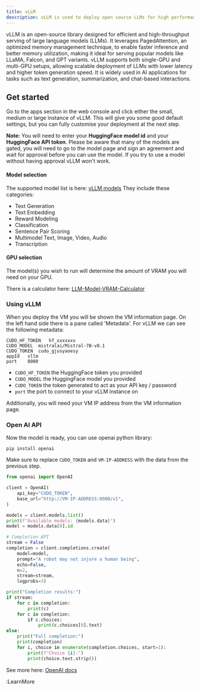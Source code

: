 ```yaml
---
title: vLLM
description: vLLM is used to deploy open source LLMs for high performance
---
```


vLLM is an open-source library designed for efficient and high-throughput serving of large language models (LLMs). It leverages PagedAttention, an optimized memory management technique, to enable faster inference and better memory utilization, making it ideal for serving popular models like LLaMA, Falcon, and GPT variants. vLLM supports both single-GPU and multi-GPU setups, allowing scalable deployment of LLMs with lower latency and higher token generation speed. It is widely used in AI applications for tasks such as text generation, summarization, and chat-based interactions.

## Get started
Go to the apps section in the web console and click either the small, medium or large instance of vLLM. This will give you some good default settings, but you can fully customise your deployment at the next step.

**Note:** You will need to enter your **HuggingFace model id** and your **HuggingFace API token**. Please be aware that many of the models are gated, you will need to go to the model page and sign an agreement and wait for approval before you can use the model. If you try to use a model without having approval vLLM won't work.

#### Model selection
The supported model list is here: [vLLM models](https://docs.vllm.ai/en/latest/models/supported_models.html#list-of-text-only-language-models)
They include these categories:
- Text Generation
- Text Embedding
- Reward Modeling
- Classification
- Sentence Pair Scoring
- Multimodel Text, Image, Video, Audio
- Transcription

#### GPU selection
The model(s) you wish to run will determine the amount of VRAM you will need on your GPU.

There is a calculator here: [LLM-Model-VRAM-Calculator](https://huggingface.co/spaces/NyxKrage/LLM-Model-VRAM-Calculator)

### Using vLLM
When you deploy the VM you will be shown the VM information page. On the left hand side there is a pane called 'Metadata'. For vLLM we can see the following metadata:

```
CUDO_HF_TOKEN	hf_xxxxxxx
CUDO_MODEL	mistralai/Mistral-7B-v0.1
CUDO_TOKEN	cudo_gjusyaoesy
appId	vllm
port	8000
```

- ``CUDO_HF_TOKEN`` the HuggingFace token you provided
- ``CUDO_MODEL`` the HuggingFace model you provided
- ``CUDO_TOKEN`` the token generated to act as your API key / password
- ``port`` the port to connect to your vLLM instance on

Additionally, you will need your VM IP address from the VM information page.

### Open AI API

Now the model is ready, you can use openai python library:

```shell
pip install openai
```

Make sure to replace `CUDO_TOKEN` and `VM-IP-ADDRESS` with the data from the previous step.

```python
from openai import OpenAI

client = OpenAI(
    api_key="CUDO_TOKEN",
    base_url="http://VM-IP-ADDRESS:8000/v1",
)

models = client.models.list()
print(f"Available models: {models.data}")
model = models.data[0].id

# Completion API
stream = False
completion = client.completions.create(
    model=model,
    prompt="A robot may not injure a human being",
    echo=False,
    n=2,
    stream=stream,
    logprobs=3)

print("Completion results:")
if stream:
    for c in completion:
        print(c)
    for c in completion:
        if c.choices:
            print(c.choices[0].text)
else:
    print("Full completion:")
    print(completion)
    for i, choice in enumerate(completion.choices, start=1):
        print(f"Choice {i}:")
        print(choice.text.strip())
```

See more here: [OpenAI docs](https://docs.vllm.ai/en/latest/serving/openai_compatible_server.html)

:LearnMore
